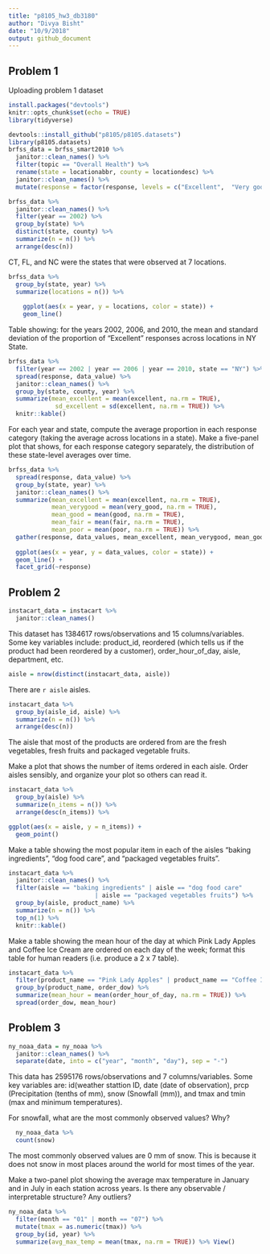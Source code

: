 ```yaml
---
title: "p8105_hw3_db3180"
author: "Divya Bisht"
date: "10/9/2018"
output: github_document
---
```


## Problem 1 
Uploading problem 1 dataset
```r
install.packages("devtools")
knitr::opts_chunk$set(echo = TRUE)
library(tidyverse)
```

```r
devtools::install_github("p8105/p8105.datasets")
library(p8105.datasets)
brfss_data = brfss_smart2010 %>%
  janitor::clean_names() %>% 
  filter(topic == "Overall Health") %>% 
  rename(state = locationabbr, county = locationdesc) %>%
  janitor::clean_names() %>% 
  mutate(response = factor(response, levels = c("Excellent",  "Very good", "Good", "Fair", "Poor")))
```

```r
brfss_data %>% 
  janitor::clean_names() %>%
  filter(year == 2002) %>%
  group_by(state) %>% 
  distinct(state, county) %>% 
  summarize(n = n()) %>% 
  arrange(desc(n))
```

CT, FL, and NC were the states that were observed at 7 locations. 
```r
brfss_data %>%
  group_by(state, year) %>% 
  summarize(locations = n()) %>% 
    
    ggplot(aes(x = year, y = locations, color = state)) + 
    geom_line()
```
Table showing: for the years 2002, 2006, and 2010, the mean and standard deviation of the proportion of “Excellent” responses across locations in NY State.
```r
brfss_data %>%
  filter(year == 2002 | year == 2006 | year == 2010, state == "NY") %>% 
  spread(response, data_value) %>% 
  janitor::clean_names() %>% 
  group_by(state, county, year) %>% 
  summarize(mean_excellent = mean(excellent, na.rm = TRUE),
             sd_excellent = sd(excellent, na.rm = TRUE)) %>% 
  knitr::kable()
```

For each year and state, compute the average proportion in each response category (taking the average across locations in a state). Make a five-panel plot that shows, for each response category separately, the distribution of these state-level averages over time.

```r
brfss_data %>%
  spread(response, data_value) %>% 
  group_by(state, year) %>% 
  janitor::clean_names() %>%
  summarize(mean_excellent = mean(excellent, na.rm = TRUE), 
            mean_verygood = mean(very_good, na.rm = TRUE), 
            mean_good = mean(good, na.rm = TRUE), 
            mean_fair = mean(fair, na.rm = TRUE), 
            mean_poor = mean(poor, na.rm = TRUE)) %>%
  gather(response, data_values, mean_excellent, mean_verygood, mean_good, mean_fair, mean_poor) %>% 
  
  ggplot(aes(x = year, y = data_values, color = state)) +
  geom_line() + 
  facet_grid(~response)
```


## Problem 2
```r
instacart_data = instacart %>%
  janitor::clean_names()
```
This dataset has 1384617 rows/observations and 15 columns/variables. Some key variables include: product_id, reordered (which tells us if the product had been reordered by a customer), order_hour_of_day, aisle, department, etc. 



```r
aisle = nrow(distinct(instacart_data, aisle))
```
There are `r aisle` aisles. 
```r
instacart_data %>% 
  group_by(aisle_id, aisle) %>%
  summarize(n = n()) %>% 
  arrange(desc(n))
```
The aisle that most of the products are ordered from are the fresh vegetables, fresh fruits and packaged vegetable fruits. 


Make a plot that shows the number of items ordered in each aisle. Order aisles sensibly, and organize your plot so others can read it.

```r
instacart_data %>% 
  group_by(aisle) %>%
  summarize(n_items = n()) %>% 
  arrange(desc(n_items)) %>% 

ggplot(aes(x = aisle, y = n_items)) +
  geom_point()
```

Make a table showing the most popular item in each of the aisles “baking ingredients”, “dog food care”, and “packaged vegetables fruits”.

```r
instacart_data %>% 
  janitor::clean_names() %>% 
  filter(aisle == "baking ingredients" | aisle == "dog food care" 
                        | aisle == "packaged vegetables fruits") %>% 
  group_by(aisle, product_name) %>% 
  summarize(n = n()) %>% 
  top_n(1) %>%
  knitr::kable()
```

Make a table showing the mean hour of the day at which Pink Lady Apples and Coffee Ice Cream are ordered on each day of the week; format this table for human readers (i.e. produce a 2 x 7 table).
```r
instacart_data %>% 
  filter(product_name == "Pink Lady Apples" | product_name == "Coffee Ice Cream") %>%
  group_by(product_name, order_dow) %>% 
  summarize(mean_hour = mean(order_hour_of_day, na.rm = TRUE)) %>% 
  spread(order_dow, mean_hour)
```


## Problem 3
```r
ny_noaa_data = ny_noaa %>% 
  janitor::clean_names() %>% 
  separate(date, into = c("year", "month", "day"), sep = "-") 
```
This data has 2595176 rows/observations and 7 columns/variables. Some key variables are: id(weather stattion ID, date (date of observation), prcp (Precipitation (tenths of mm), snow (Snowfall (mm)), and tmax and tmin (max and minimum temperatures). 

 For snowfall, what are the most commonly observed values? Why?
```r
  ny_noaa_data %>% 
  count(snow)
```
The most commonly observed values are 0 mm of snow. This is because it does not snow in most places around the world for most times of the year. 


Make a two-panel plot showing the average max temperature in January and in July in each station across years. Is there any observable / interpretable structure? Any outliers?
```r
ny_noaa_data %>%
  filter(month == "01" | month == "07") %>%
  mutate(tmax = as.numeric(tmax)) %>% 
  group_by(id, year) %>%
  summarize(avg_max_temp = mean(tmax, na.rm = TRUE)) %>% View()
```

